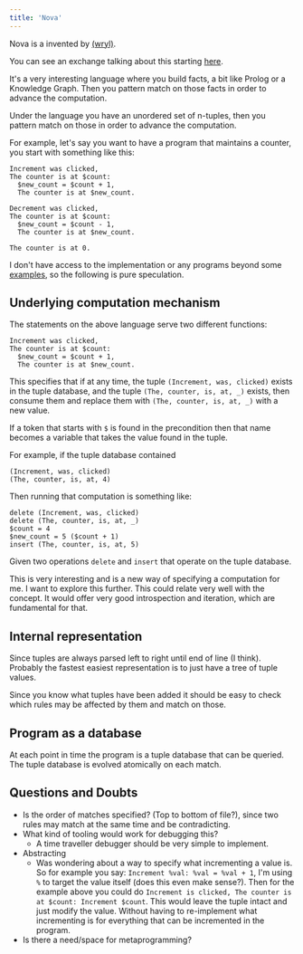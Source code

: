 ```yaml
---
title: 'Nova'
---
```



Nova is a <L name="programming-language" from="nova" /> invented by [(wryl)](https://merveilles.town/@wryl).

You can see an exchange talking about this starting [here](https://elk.zone/functional.cafe/@wryl@merveilles.town/112571072480996408).

It's a very interesting language where you build facts, a bit like Prolog or a Knowledge Graph. Then you pattern match on those facts in order to advance the computation.

Under the language you have an unordered set of n-tuples, then you pattern match on those in order to advance the computation.

For example, let's say you want to have a program that maintains a counter, you start with something like this:

```
Increment was clicked,
The counter is at $count:
  $new_count = $count + 1,
  The counter is at $new_count.

Decrement was clicked,
The counter is at $count:
  $new_count = $count - 1,
  The counter is at $new_count.

The counter is at 0.
```

I don't have access to the implementation or any programs beyond some [examples](https://gitlab.com/-/snippets/3716812), so the following is pure speculation.

## Underlying computation mechanism

The statements on the above language serve two different functions:

```
Increment was clicked,
The counter is at $count:
  $new_count = $count + 1,
  The counter is at $new_count.
```

This specifies that if at any time, the tuple `(Increment, was, clicked)`
exists in the tuple database, and the tuple `(The, counter, is, at, _)`
exists, then consume them and replace them with `(The, counter, is, at, _)` with a new value.

If a token that starts with `$` is found in the precondition then that name becomes a variable that takes the value found in the tuple.

For example, if the tuple database contained
```
(Increment, was, clicked)
(The, counter, is, at, 4)
```

Then running that computation is something like:
```
delete (Increment, was, clicked)
delete (The, counter, is, at, _)
$count = 4
$new_count = 5 ($count + 1)
insert (The, counter, is, at, 5)
```

Given two operations `delete` and `insert` that operate on the tuple database.

This is very interesting and is a new way of specifying a computation for me. I want to explore this further. This could relate very well with the <L name="explorative-programming" from="nova" /> concept. It would offer very good introspection and iteration, which are fundamental for that.

## Internal representation

Since tuples are always parsed left to right until end of line (I think). Probably the fastest easiest representation is to just have a tree of tuple values.

Since you know what tuples have been added it should be easy to check which rules may be affected by them and match on those.

## Program as a database

At each point in time the program is a tuple database that can be queried. The tuple database is evolved atomically on each match.

## Questions and Doubts

+ Is the order of matches specified? (Top to bottom of file?), since two rules may match at the same time and be contradicting.
+ What kind of tooling would work for debugging this?
  + A time traveller debugger should be very simple to implement.
+ Abstracting
  + Was wondering about a way to specify what incrementing a value is. So for example you say:
  `Increment %val: %val = %val + 1`, I'm using `%` to target the value itself (does this even make sense?). Then for the example above you could do `Increment is clicked, The counter is at $count: Increment $count`. This would leave the tuple intact and just modify the value. Without having to re-implement what incrementing is for everything that can be incremented in the program.
+ Is there a need/space for metaprogramming?
